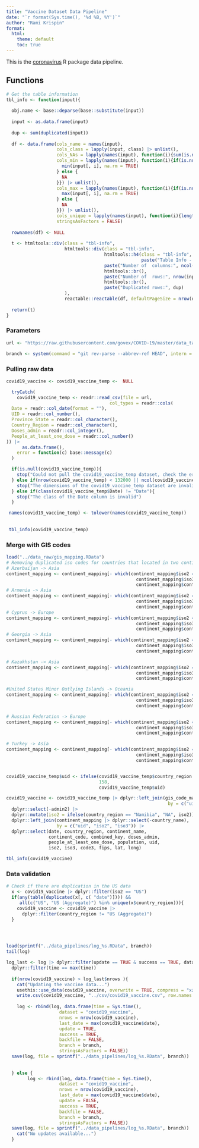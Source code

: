 ```yaml
---
title: "Vaccine Dataset Data Pipeline"
date: "`r format(Sys.time(), '%d %B, %Y')`"
author: "Rami Krispin"
format:
  html:
    theme: default
    toc: true
---
```


This is the [coronavirus](https://github.com/RamiKrispin/coronavirus) R package data pipeline.

## Functions   

```r
# Get the table information
tbl_info <- function(input){
  
  obj.name <- base::deparse(base::substitute(input))
  
  input <- as.data.frame(input)
  
  dup <- sum(duplicated(input))
  
  df <- data.frame(cols_name = names(input),
                   cols_class = lapply(input, class) |> unlist(),
                   cols_NAs = lapply(names(input), function(i){sum(is.na(input[, i]))}) |> unlist(),
                   cols_min = lapply(names(input), function(i){if(is.numeric(input[, i])){
                     min(input[, i], na.rm = TRUE)
                   } else {
                     NA
                   }}) |> unlist(),
                   cols_max = lapply(names(input), function(i){if(is.numeric(input[, i])){
                     max(input[, i], na.rm = TRUE)
                   } else {
                     NA
                   }}) |> unlist(),
                   cols_unique = lapply(names(input), function(i){length(unique(input[, i]))}) |> unlist(),
                   stringsAsFactors = FALSE)
  
  rownames(df) <- NULL
  
  t <- htmltools::div(class = "tbl-info",
                      htmltools::div(class = "tbl-info",
                                     htmltools::h4(class = "tbl-info", 
                                                   paste("Table Info - ", obj.name)),
                                     paste("Number of  columns:", ncol(input)),
                                     htmltools::br(),
                                     paste("Number of  rows:", nrow(input)),
                                     htmltools::br(),
                                     paste("Duplicated rows:", dup)
                      ),
                      reactable::reactable(df, defaultPageSize = nrow(df)))
  
  return(t)
}

```


### Parameters

```r
url <- "https://raw.githubusercontent.com/govex/COVID-19/master/data_tables/vaccine_data/global_data/time_series_covid19_vaccine_global.csv"

branch <- system(command = "git rev-parse --abbrev-ref HEAD", intern = TRUE)
```


### Pulling raw data

```r
covid19_vaccine <- covid19_vaccine_temp <-  NULL

  tryCatch(
    covid19_vaccine_temp <- readr::read_csv(file = url,
                                       col_types = readr::cols(
  Date = readr::col_date(format = ""),
  UID = readr::col_number(),
  Province_State = readr::col_character(),
  Country_Region = readr::col_character(),
  Doses_admin = readr::col_integer(),
  People_at_least_one_dose = readr::col_number()
)) |>
      as.data.frame(),
    error = function(c) base::message(c)
  )

  if(is.null(covid19_vaccine_temp)){
    stop("Could not pull the covid19_vaccine_temp dataset, check the error")
  } else if(nrow(covid19_vaccine_temp) < 132000 || ncol(covid19_vaccine_temp) != 6){
    stop("The dimensions of the covid19_vaccine_temp dataset are invalid")
  } else if(class(covid19_vaccine_temp$Date) != "Date"){
    stop("The class of the Date column is invalid")
  } 

 names(covid19_vaccine_temp) <- tolower(names(covid19_vaccine_temp))
 
 
 tbl_info(covid19_vaccine_temp)
```


### Merge with GIS codes

```r
load("../data_raw/gis_mapping.RData")
# Removing duplicated iso codes for countries that located in two continents
# Azerbaijan -> Asia
continent_mapping <- continent_mapping[- which(continent_mapping$iso2 == "AZ" & 
                                                 continent_mapping$iso3 == "AZE" &
                                                 continent_mapping$continent_name == "Europe"),] 
# Armenia -> Asia
continent_mapping <- continent_mapping[- which(continent_mapping$iso2 == "AM" & 
                                                 continent_mapping$iso3 == "ARM" &
                                                 continent_mapping$continent_name == "Europe"),] 
# Cyprus -> Europe
continent_mapping <- continent_mapping[- which(continent_mapping$iso2 == "CY" & 
                                                 continent_mapping$iso3 == "CYP" &
                                                 continent_mapping$continent_name == "Asia"),] 
# Georgia -> Asia
continent_mapping <- continent_mapping[- which(continent_mapping$iso2 == "GE" & 
                                                 continent_mapping$iso3 == "GEO" &
                                                 continent_mapping$continent_name == "Europe"),] 

# Kazakhstan -> Asia
continent_mapping <- continent_mapping[- which(continent_mapping$iso2 == "KZ" & 
                                                 continent_mapping$iso3 == "KAZ" &
                                                 continent_mapping$continent_name == "Europe"),] 

#United States Minor Outlying Islands -> Oceania
continent_mapping <- continent_mapping[- which(continent_mapping$iso2 == "UM" & 
                                                 continent_mapping$iso3 == "UMI" &
                                                 continent_mapping$continent_name == "North America"),] 

# Russian Federation -> Europe
continent_mapping <- continent_mapping[- which(continent_mapping$iso2 == "RU" & 
                                                 continent_mapping$iso3 == "RUS" &
                                                 continent_mapping$continent_name == "Asia"),] 

# Turkey -> Asia
continent_mapping <- continent_mapping[- which(continent_mapping$iso2 == "TR" & 
                                                 continent_mapping$iso3 == "TUR" &
                                                 continent_mapping$continent_name == "Europe"),] 


covid19_vaccine_temp$uid <- ifelse(covid19_vaccine_temp$country_region == "Taiwan*" & is.na(covid19_vaccine_temp$uid),
                                   158,
                                   covid19_vaccine_temp$uid)

covid19_vaccine <- covid19_vaccine_temp |> dplyr::left_join(gis_code_mapping |> dplyr::select(- country_region, - province_state),
                                                             by = c("uid")) |>
  dplyr::select(-admin2) |>
  dplyr::mutate(iso2 = ifelse(country_region == "Namibia", "NA", iso2)) |>
  dplyr::left_join(continent_mapping |> dplyr::select(-country_name),
                   by = c("uid", "iso2", "iso3")) |>
  dplyr::select(date, country_region, continent_name,
                continent_code, combined_key, doses_admin,
                people_at_least_one_dose, population, uid, 
                iso2, iso3, code3, fips, lat, long)

tbl_info(covid19_vaccine)
```


### Data validation

```r
# Check if there are duplication in the US data
  x <- covid19_vaccine |> dplyr::filter(iso2 == "US")
  if(any(table(duplicated(x[, c( "date")]))) &&
     all(c("US", "US (Aggregate)") %in% unique(x$country_region))){
    covid19_vaccine <- covid19_vaccine |>
      dplyr::filter(country_region != "US (Aggregate)")
  }



  
load(sprintf("../data_pipelines/log_%s.RData", branch))
tail(log)

log_last <- log |> dplyr::filter(update == TRUE & success == TRUE, dataset == "covid19_vaccine") |>
  dplyr::filter(time == max(time))
  
  if(nrow(covid19_vaccine) > log_last$nrows ){
    cat("Updating the vaccine data...")
    usethis::use_data(covid19_vaccine, overwrite = TRUE, compress = "xz")
    write.csv(covid19_vaccine, "../csv/covid19_vaccine.csv", row.names = FALSE)
      
    log <- rbind(log, data.frame(time = Sys.time(),
                    dataset = "covid19_vaccine",
                    nrows = nrow(covid19_vaccine),
                    last_date = max(covid19_vaccine$date),
                    update = TRUE,
                    success = TRUE,
                    backfile = FALSE,
                    branch = branch,
                    stringsAsFactors = FALSE))
  save(log, file = sprintf("../data_pipelines/log_%s.RData", branch))
    
    
  } else {
        log <- rbind(log, data.frame(time = Sys.time(),
                    dataset = "covid19_vaccine",
                    nrows = nrow(covid19_vaccine),
                    last_date = max(covid19_vaccine$date),
                    update = FALSE,
                    success = TRUE,
                    backfile = FALSE,
                    branch = branch,
                    stringsAsFactors = FALSE))
  save(log, file = sprintf("../data_pipelines/log_%s.RData", branch))
    cat("No updates available...")
  }
```


